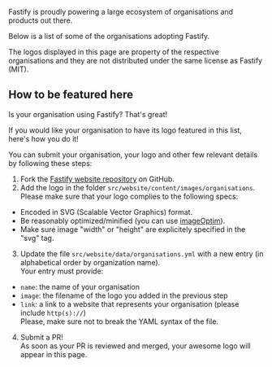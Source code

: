 
<HeroBanner title="Organisations using Fastify" />

Fastify is proudly powering a large ecosystem of organisations and products out there.

Below is a list of some of the organisations adopting Fastify.

<Organisations />
The logos displayed in this page are property of the respective organisations and they are not distributed under the same
license as Fastify (MIT).

<div className="section"></div>

## How to be featured here

Is your organisation using Fastify? That's great!

If you would like your organisation to have its logo featured in this list, here's how you do it!

You can submit your organisation, your logo and other few relevant details by following these steps:

1. Fork the [Fastify website repository](https://github.com/fastify/website-next) on GitHub.
2. Add the logo in the folder `src/website/content/images/organisations`.<br/>Please make sure that your logo complies to the following specs:

- Encoded in SVG (Scalable Vector Graphics) format.
- Be reasonably optimized/minified (you can use [imageOptim](https://imageoptim.com/)).
- Make sure image "width" or "height" are explicitely specified in the "svg" tag.

3. Update the file `src/website/data/organisations.yml` with a new entry (in alphabetical order by organization name).<br/>Your entry must provide:

- `name`: the name of your organisation
- `image`: the filename of the logo you added in the previous step
- `link`: a link to a website that represents your organisation (please include `http(s)://`)
  <br />
  Please, make sure not to break the YAML syntax of the file.

4. Submit a PR!<br/>As soon as your PR is reviewed and merged, your awesome logo will appear in this page.
